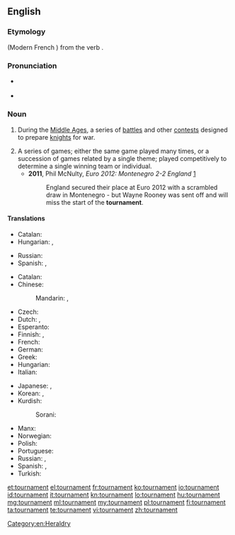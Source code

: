 ==English==
{{wikipedia}}

===Etymology===
{{etyl|fro|en}} {{term|tornoiement|lang=fro}} (Modern French {{term|tournoiement|lang=fr}}) from the verb {{term|tornoier|lang=fro}}.

===Pronunciation===
* {{a|RP}} {{IPA|/ˈtʊənəmɛnt|/ˈtɔːnəmɛnt/|/ˈtɜːnəmɛnt/}}
* {{a|US}} {{IPA|/ˈtʊɹnəmɛnt/|/ˈtɝnəmɛnt/|/ˈtɔɹnəmɛnt/}}

===Noun===
{{en-noun}}

# {{context|historical}} During the [[Middle Ages]], a series of [[battle]]s and other [[contest]]s designed to prepare [[knight]]s for war.
# A series of games; either the same game played many times, or a succession of games related by a single theme; played competitively to determine a single winning team or individual.
#* '''2011''', Phil McNulty, ''Euro 2012: Montenegro 2-2 England'' [http://news.bbc.co.uk/sport2/hi/football/15195384.stm]
#*: England secured their place at Euro 2012 with a scrambled draw in Montenegro - but Wayne Rooney was sent off and will miss the start of the '''tournament'''.

====Translations====
{{trans-top|''(historical)'' series of battles}}
* Catalan: {{t-|ca|torneig|m}}
* Hungarian: {{t+|hu|lovagi torna}}, {{t+|hu|torna}}
{{trans-mid}}
* Russian: {{t+|ru|турнир|m|tr=turnír}}
* Spanish: {{t+|es|torneo|m}}, {{t-|es|justa|f}}
{{trans-bottom}}

{{trans-top|series of games}}
* Catalan: {{t-|ca|torneig|m}}
* Chinese:
*: Mandarin: {{t|cmn|比賽|sc=Hani}}, {{t|cmn|比赛|tr=bǐsài|sc=Hani}}
* Czech: {{t-|cs|turnaj|m}}
* Dutch: {{t+|nl|toernooi|n}}, {{qualifier|Flemish}} {{t+|nl|tornooi|n}}
* Esperanto: {{t-|eo|turniro}}
* Finnish: {{t-|fi|turnaus}}, {{t-|fi|turnajaiset}}
* French: {{t+|fr|tournoi|m}}
* German: {{t+|de|Turnier|n}}
* Greek: {{t+|el|πρωτάθλημα|n|tr=protáthlima}}
* Hungarian: {{t+|hu|torna}}
* Italian: {{t+|it|torneo|m}}
{{trans-mid}}
* Japanese: {{t-|ja|トーナメント|tr=tōnamento|sc=Jpan}}, {{t+|ja|大会|tr=たいかい, taikai|sc=Jpan}}
* Korean: {{t-|ko|경기 대회|tr=gyeonggi daehoe|sc=Kore}}, {{t-|ko|토너먼트|tr=toneomeonteu|sc=Kore}}
* Kurdish:
*: Sorani: {{t|ku|ده‌وری|sc=ku-Arab}}
* Manx: {{t-|gv|yl-chloie|m}}
* Norwegian: {{t-|no|turnering|m|f}}
* Polish: {{t-|pl|turniej|m}}
* Portuguese: {{t+|pt|torneio|m}}
* Russian: {{t+|ru|турнир|m|tr=turnír}}, {{t+|ru|состязание|n|tr=sostjazánije|sc=Cyrl}}
* Spanish: {{t+|es|torneo|m}}, {{t+|es|campeonato|m}}
* Turkish: {{t+|tr|turnuva}}
{{trans-bottom}}

[[Category:en:Heraldry]]

[[et:tournament]]
[[el:tournament]]
[[fr:tournament]]
[[ko:tournament]]
[[io:tournament]]
[[id:tournament]]
[[it:tournament]]
[[kn:tournament]]
[[lo:tournament]]
[[hu:tournament]]
[[mg:tournament]]
[[ml:tournament]]
[[my:tournament]]
[[pl:tournament]]
[[fi:tournament]]
[[ta:tournament]]
[[te:tournament]]
[[vi:tournament]]
[[zh:tournament]]